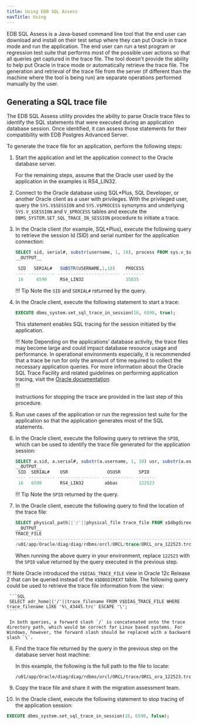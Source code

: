 ```yaml
---
title: Using EDB SQL Assess
navTitle: Using
---
```


EDB SQL Assess is a Java-based command line tool that the end user can download and install on their test setup where they can put Oracle in trace mode and run the application. The end user can run a test program or regression test suite that performs most of the possible user actions so that all queries get captured in the trace file. The tool doesn't provide the ability to help put Oracle in trace mode or automatically retrieve the trace file.  The generation and retrieval of the trace file from the server (if different than the machine where the tool is being run) are separate operations performed manually by the user.

## Generating a SQL trace file

The EDB SQL Assess utility provides the ability to parse Oracle trace files to identify the SQL statements that were executed during an application database session. Once identified, it can assess those statements for their compatibility with EDB Postgres Advanced Server.

To generate the trace file for an application, perform the following steps:

1. Start the application and let the application connect to the Oracle database server. 

   For the remaining steps, assume that the Oracle user used by the application in the examples is RS4_LIN32.

2. Connect to the Oracle database using SQL*Plus, SQL Developer, or another Oracle client as a user with privileges. With the privileged user, query the `SYS.V$SESSION` and `SYS.V$PROCESS` synonyms and underlying `SYS.V_$SESSION` and `V_$PROCESS` tables and execute the `DBMS_SYSTEM.SET_SQL_TRACE_IN_SESSION` procedure to initiate a trace.

3. In the Oracle client (for example, SQL*Plus), execute the following query to retrieve the session Id (SID) and serial number for the application connection:

   ```SQL
   SELECT sid, serial#, substr(username, 1, 10), process FROM sys.v_$session WHERE username = 'RS4_LIN32';
   __OUTPUT__

    SID   SERIAL#   SUBSTR(USERNAME,1,10)    PROCESS
   ---- ---------- ------------------------ --------
	16	   6590     RS4_LIN32                35835
   ```
   !!! Tip
      Note the `SID` and `SERIAL#` returned by the query.

4. In the Oracle client, execute the following statement to start a trace:
   
   ```SQL
   EXECUTE dbms_system.set_sql_trace_in_session(16, 6590, true);
   ```

     This statement enables SQL tracing for the session initiated by the application.

   !!! Note
     Depending on the applications’ database activity, the trace files may become large and could impact database resource usage and performance.  In operational environments especially, it is recommended that a trace be run for only the amount of time required to collect the necessary application queries.  For more information about the Oracle SQL Trace Facility and related guidelines on performing application tracing, visit the [Oracle documentation](https://docs.oracle.com/en/database/oracle/oracle-database/19/tgsql/performing-application-tracing.html#GUID-440D3AD4-B302-408E-8627-FE8032DD09F9).  
   !!!

      Instructions for stopping the trace are provided in the last step of this procedure.


5. Run use cases of the application or run the regression test suite for the application so that the application generates most of the SQL statements.  

6. In the Oracle client, execute the following query to retrieve the `SPID`, which can be used to identify the trace file generated for the application session:

   ```SQL
   SELECT a.sid, a.serial#, substr(a.username, 1, 10) usr, substr(a.osuser,1,5) osusr, b.spid FROM v$session a, v$process b WHERE a.paddr= b.addr and a.sid=16;
   __OUTPUT__
    SID  SERIAL#    USR               OSUSR       SPID
   ---- ---------- ---------------- ------------ --------
    16   6590       RS4_LIN32        abbas        122523
   ```

   !!! Tip
     Note the `SPID` returned by the query.


7. In the Oracle client, execute the following query to find the location of the trace file:

   ```SQL
   SELECT physical_path||'/'||physical_file trace_file FROM x$dbgdirext where physical_file like '%\_122523.trc' ESCAPE '\';
   __OUTPUT__
   TRACE_FILE
   ------------------------------------------------------------------------
   /u01/app/Oracle/diag/diag/rdbms/orcl/ORCL/trace/ORCL_ora_122523.trc
   ```

     When running the above query in your environment, replace `122523` with the `SPID` value returned by the query executed in the previous step.

  !!! Note
     Oracle introduced the `V$DIAG_TRACE_FILE` view in Oracle 12c Release 2 that can be queried instead of the `X$DBGDIREXT` table. The following query could be used to retrieve the trace file information from the view:
     
     ```SQL
     SELECT adr_home||'/'||trace_filename FROM V$DIAG_TRACE_FILE WHERE trace_filename LIKE '%\_43445.trc' ESCAPE '\';
     ```

     In both queries, a forward slash `/` is concatenated onto the trace directory path, which would be correct for Linux based systems. For Windows, however, the forward slash should be replaced with a backward slash `\`.

8. Find the trace file returned by the query in the previous step on the database server host machine: 

     In this example, the following is the full path to the file to locate:

   ```text
   /u01/app/Oracle/diag/diag/rdbms/orcl/ORCL/trace/ORCL_ora_122523.trc
   ```

9. Copy the trace file and share it with the migration assessment team.

10. In the Oracle client, execute the following statement to stop tracing of the application session:

   ```SQL
   EXECUTE dbms_system.set_sql_trace_in_session(16, 6590, false);
   ```
